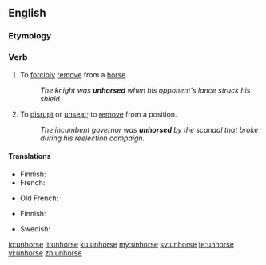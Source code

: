 ==English==

===Etymology===
{{prefix|en|un|horse}}

===Verb===
{{en-verb|unhors}}

# To [[forcibly]] [[remove]] from a [[horse]].
#: ''The knight was '''unhorsed''' when his opponent's lance struck his shield.''
# {{lb|en|by extension}} To [[disrupt]] or [[unseat]]; to [[remove]] from a position.
#: ''The incumbent governor was '''unhorsed''' by the scandal that broke during his reelection campaign.''

====Translations====
{{trans-top|remove from a horse}}
* Finnish: {{t+|fi|pudottaa}}
* French: {{t+|fr|désarçonner}}
{{trans-mid}}
* Old French: {{t|fro|deschevaler}}
{{trans-bottom}}

{{trans-top|disrupt or unseat}}
* Finnish: {{t+|fi|pudottaa}}
{{trans-mid}}
* Swedish: {{t|sv|kasta av}}
{{trans-bottom}}

[[io:unhorse]]
[[it:unhorse]]
[[ku:unhorse]]
[[my:unhorse]]
[[sv:unhorse]]
[[te:unhorse]]
[[vi:unhorse]]
[[zh:unhorse]]